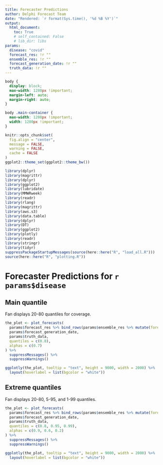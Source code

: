 ```yaml
---
title: Forecaster Predictions
author: Delphi Forecast Team
date: "Rendered: `r format(Sys.time(), '%d %B %Y')`"
output:
  html_document:
    toc: True
    # self_contained: False
    # lib_dir: libs
params:
  disease: "covid"
  forecast_res: !r ""
  ensemble_res: !r ""
  forecast_generation_date: !r ""
  truth_data: !r ""
---
```


```css
body {
  display: block;
  max-width: 1280px !important;
  margin-left: auto;
  margin-right: auto;
}

body .main-container {
  max-width: 1280px !important;
  width: 1280px !important;
}
```

```r
knitr::opts_chunk$set(
  fig.align = "center",
  message = FALSE,
  warning = FALSE,
  cache = FALSE
)
ggplot2::theme_set(ggplot2::theme_bw())
```

```r
library(dplyr)
library(magrittr)
library(dplyr)
library(ggplot2)
library(lubridate)
library(MMWRweek)
library(readr)
library(rlang)
library(magrittr)
library(aws.s3)
library(data.table)
library(dplyr)
library(DT)
library(ggplot2)
library(plotly)
library(readr)
library(stringr)
library(tidyr)
suppressPackageStartupMessages(source(here::here("R", "load_all.R")))
source(here::here("R", "plotting.R"))
```

# Forecaster Predictions for `r params$disease`  {.tabset}

## Main quantile

Fan displays 20-80 quantiles for coverage.

```r
the_plot <- plot_forecasts(
  params$forecast_res %>% bind_rows(params$ensemble_res %>% mutate(forecaster = "ensemble")),
  params$forecast_generation_date,
  params$truth_data,
  quantiles = c(0.8),
  alphas = c(0.7)
) %>%
  suppressMessages() %>%
  suppressWarnings()

ggplotly(the_plot, tooltip = "text", height = 9000, width = 2000) %>%
  layout(hoverlabel = list(bgcolor = "white"))
```

## Extreme quantiles

Fan displays 20-80, 5-95, and 1-99 quantiles.

```r
the_plot <- plot_forecasts(
  params$forecast_res %>% bind_rows(params$ensemble_res %>% mutate(forecaster = "ensemble")),
  params$forecast_generation_date,
  params$truth_data,
  quantiles = c(0.8, 0.95, 0.99),
  alphas = c(0.9, 0.6, 0.2)
) %>%
  suppressMessages() %>%
  suppressWarnings()

ggplotly(the_plot, tooltip = "text", height = 9000, width = 2000) %>%
  layout(hoverlabel = list(bgcolor = "white"))
```

<!-- ## epipredict national -->

<!-- ```{r, fig.width = 12, echo=FALSE} -->
<!-- the_plot <- plot_forecasts( -->
<!--   params$forecast_res %>% -->
<!--   bind_rows(params$ensemble_res %>% mutate(forecaster = "ensemble")) %>% -->
<!--   filter(geo_value != "usa") %>% -->
<!--   summarise( -->
<!--     value = sum(value), -->
<!--     .by = c("forecaster", "forecast_date", "target_end_date", "quantile") -->
<!--   ), -->
<!--   params$forecast_generation_date, -->
<!--   "nation", -->
<!--   params$truth_data %>% mutate(target_end_date = time_value) %>% filter(geo_value == "usa") %>% filter(time_value > "2023-09-01") -->
<!-- ) %>% -->
<!--   suppressMessages() %>% -->
<!--   suppressWarnings() -->

<!-- ggplotly(the_plot, tooltip = "text", height = 400, width = 1200) %>% -->
<!--   layout(hoverlabel = list(bgcolor = "white")) -->
<!-- ``` -->
